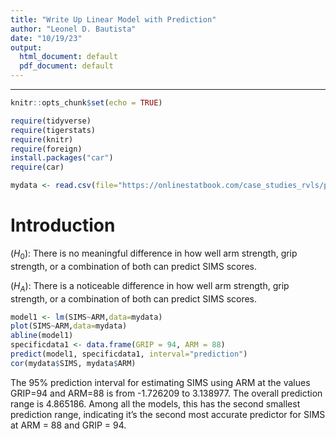 ```yaml
---
title: "Write Up Linear Model with Prediction"
author: "Leonel D. Bautista"
date: "10/19/23"
output:
  html_document: default 
  pdf_document: default
---
```


---

```r
knitr::opts_chunk$set(echo = TRUE)
```

```r
require(tidyverse)
require(tigerstats)
require(knitr)
require(foreign)
install.packages("car")
require(car)

mydata <- read.csv(file="https://onlinestatbook.com/case_studies_rvls/physical_strength/data.txt",sep="",header=TRUE)

```

# Introduction

($H_0$): There is no meaningful difference in how well arm strength, grip strength, or a combination of both can predict SIMS scores.

($H_A$): There is a noticeable difference in how well arm strength, grip strength, or a combination of both can predict SIMS scores. 

```r
model1 <- lm(SIMS~ARM,data=mydata)
plot(SIMS~ARM,data=mydata)
abline(model1)
specificdata1 <- data.frame(GRIP = 94, ARM = 88)
predict(model1, specificdata1, interval="prediction")
cor(mydata$SIMS, mydata$ARM)
```

The 95% prediction interval for estimating SIMS using ARM at the values GRIP=94 and ARM=88 is from -1.726209 to 3.138977. The overall prediction range is 4.865186. Among all the models, this has the second smallest prediction range, indicating it's the second most accurate predictor for SIMS at ARM = 88 and GRIP = 94.    



